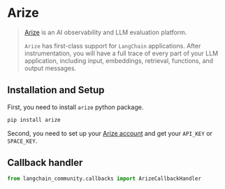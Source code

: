 # Arize

>[Arize](https://https://arize.com//) is an AI observability and LLM evaluation platform.
> 
> `Arize` has first-class support for `LangChain` applications. After instrumentation, 
> you will have a full trace of every part of your LLM application, 
> including input, embeddings, retrieval, functions, and output messages.


## Installation and Setup

First, you need to install `arize` python package.

```bash
pip install arize
```

Second, you need to set up your [Arize account](https://app.arize.com/auth/join)
and get your  `API_KEY` or `SPACE_KEY`.


## Callback handler

```python
from langchain_community.callbacks import ArizeCallbackHandler
```

